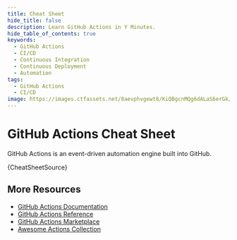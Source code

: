 ```yaml
---
title: Cheat Sheet
hide_title: false
description: Learn GitHub Actions in Y Minutes.
hide_table_of_contents: true
keywords:
  - GitHub Actions
  - CI/CD
  - Continuous Integration
  - Continuous Deployment
  - Automation
tags:
  - GitHub Actions
  - CI/CD
image: https://images.ctfassets.net/8aevphvgewt8/KiQBgcnMQg6dALaS6erGk/f8d49c0cc5a461b903e52d08c3c3b8f6/actions-hero.webp
---
```



# GitHub Actions Cheat Sheet

GitHub Actions is an event-driven automation engine built into GitHub.

<CodeBlock language="yaml" title=".github/workflows/cheat-sheet.yml" showLineNumbers metastring="hljs">{CheatSheetSource}</CodeBlock>

## More Resources

+ [GitHub Actions Documentation](https://docs.github.com/en/actions)
+ [GitHub Actions Reference](https://docs.github.com/en/actions/reference)
+ [GitHub Actions Marketplace](https://github.com/marketplace?type=actions)
+ [Awesome Actions Collection](https://github.com/sdras/awesome-actions)
